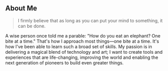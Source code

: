 ## About Me

> I firmly believe that as long as you can put your mind to something, it can be done. 

A wise person once told me a parable: "How do you eat an elephant? One bite at a time." That's how I approach most things—one bite
at a time. It's how I've been able to learn such a broad set of skills. My passion is in delivering a magical blend of
technology and art; I want to create tools and experiences that are life-changing, improving the world and enabling the
next generation of pioneers to build even greater things.